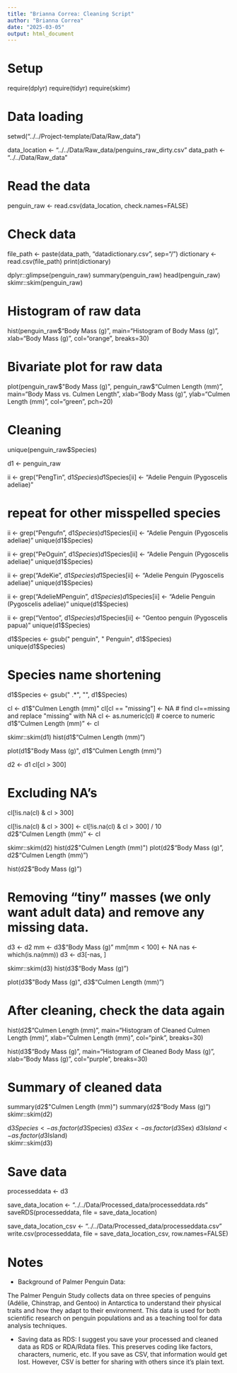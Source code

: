```yaml
---
title: "Brianna Correa: Cleaning Script"
author: "Brianna Correa"
date: "2025-03-05"
output: html_document
---
```


# Setup
require(dplyr)
require(tidyr)
require(skimr)

# Data loading
setwd("../../Project-template/Data/Raw_data")

data_location <- "../../Data/Raw_data/penguins_raw_dirty.csv"
data_path <- "../../Data/Raw_data"

# Read the data
penguin_raw <- read.csv(data_location, check.names=FALSE)

# Check data
file_path <- paste(data_path, "datadictionary.csv", sep="/")
dictionary <- read.csv(file_path)
print(dictionary)

dplyr::glimpse(penguin_raw)
summary(penguin_raw)
head(penguin_raw)
skimr::skim(penguin_raw)

# Histogram of raw data
hist(penguin_raw$"Body Mass (g)", main="Histogram of Body Mass (g)", xlab="Body Mass (g)", col="orange", breaks=30)

# Bivariate plot for raw data
plot(penguin_raw$"Body Mass (g)", penguin_raw$"Culmen Length (mm)", main="Body Mass vs. Culmen Length", xlab="Body Mass (g)", ylab="Culmen Length (mm)", col="green", pch=20)

# Cleaning
unique(penguin_raw$Species)

d1 <- penguin_raw

ii <- grep("PengTin", d1$Species)
d1$Species[ii] <- "Adelie Penguin (Pygoscelis adeliae)"

# repeat for other misspelled species
ii <- grep("Pengufn", d1$Species)
d1$Species[ii] <- "Adelie Penguin (Pygoscelis adeliae)"
unique(d1$Species)

ii <- grep("PeOguin", d1$Species)
d1$Species[ii] <- "Adelie Penguin (Pygoscelis adeliae)"
unique(d1$Species)

ii <- grep("AdeKie", d1$Species)
d1$Species[ii] <- "Adelie Penguin (Pygoscelis adeliae)"
unique(d1$Species)

ii <- grep("AdelieMPenguin", d1$Species)
d1$Species[ii] <- "Adelie Penguin (Pygoscelis adeliae)"
unique(d1$Species)

ii <- grep("Ventoo", d1$Species)
d1$Species[ii] <- "Gentoo penguin (Pygoscelis papua)"
unique(d1$Species)

d1$Species <- gsub(" penguin", " Penguin", d1$Species)
unique(d1$Species)

# Species name shortening
d1$Species <- gsub(" .*", "", d1$Species)

cl <- d1$"Culmen Length (mm)"
cl[cl == "missing"] <- NA  # find cl==missing and replace "missing" with NA
cl <- as.numeric(cl)  # coerce to numeric
d1$"Culmen Length (mm)" <- cl

skimr::skim(d1)
hist(d1$"Culmen Length (mm)")

plot(d1$"Body Mass (g)", d1$"Culmen Length (mm)")

d2 <- d1
cl[cl > 300]

# Excluding NA's
cl[!is.na(cl) & cl > 300]

cl[!is.na(cl) & cl > 300] <- cl[!is.na(cl) & cl > 300] / 10  
d2$"Culmen Length (mm)" <- cl

skimr::skim(d2)
hist(d2$"Culmen Length (mm)")
plot(d2$"Body Mass (g)", d2$"Culmen Length (mm)")

hist(d2$"Body Mass (g)")

# Removing "tiny" masses (we only want adult data) and remove any missing data.
d3 <- d2
mm <- d3$"Body Mass (g)"
mm[mm < 100] <- NA
nas <- which(is.na(mm))
d3 <- d3[-nas, ]

skimr::skim(d3)
hist(d3$"Body Mass (g)")

plot(d3$"Body Mass (g)", d3$"Culmen Length (mm)")

# After cleaning, check the data again
hist(d2$"Culmen Length (mm)", main="Histogram of Cleaned Culmen Length (mm)", xlab="Culmen Length (mm)", col="pink", breaks=30)

hist(d3$"Body Mass (g)", main="Histogram of Cleaned Body Mass (g)", xlab="Body Mass (g)", col="purple", breaks=30)

# Summary of cleaned data
summary(d2$"Culmen Length (mm)")
summary(d2$"Body Mass (g)")
skimr::skim(d2)

d3$Species <- as.factor(d3$Species)
d3$Sex <- as.factor(d3$Sex)
d3$Island <- as.factor(d3$Island)  
skimr::skim(d3)

# Save data
processeddata <- d3

save_data_location <- "../../Data/Processed_data/processeddata.rds"
saveRDS(processeddata, file = save_data_location)

save_data_location_csv <- "../../Data/Processed_data/processeddata.csv"
write.csv(processeddata, file = save_data_location_csv, row.names=FALSE)


# Notes

- Background of Palmer Penguin Data:

The Palmer Penguin Study collects data on three species of penguins (Adélie, Chinstrap, and Gentoo) in Antarctica to understand their physical traits and how they adapt to their environment. This data is used for both scientific research on penguin populations and as a teaching tool for data analysis techniques.


-  Saving data as RDS:
I suggest you save your processed and cleaned data as RDS or RDA/Rdata files.  This preserves coding like factors, characters, numeric, etc.  If you save as CSV, that information would get lost.
However, CSV is better for sharing with others since it's plain text.

